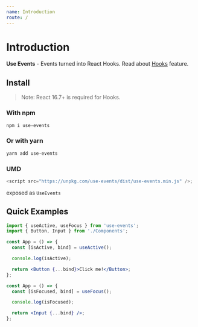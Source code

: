 ```yaml
---
name: Introduction
route: /
---
```


# Introduction

**Use Events** - Events turned into React Hooks.
Read about [Hooks](https://reactjs.org/docs/hooks-intro.html) feature.

## Install

> Note: React 16.7+ is required for Hooks.

### With npm

```sh
npm i use-events
```

### Or with yarn

```sh
yarn add use-events
```

### UMD

```js
<script src="https://unpkg.com/use-events/dist/use-events.min.js" />;
```

exposed as `UseEvents`

## Quick Examples

```jsx
import { useActive, useFocus } from 'use-events';
import { Button, Input } from './Components';
```

```jsx
const App = () => {
  const [isActive, bind] = useActive();

  console.log(isActive);

  return <Button {...bind}>Click me!</Button>;
};
```

```jsx
const App = () => {
  const [isFocused, bind] = useFocus();

  console.log(isFocused);

  return <Input {...bind} />;
};
```
